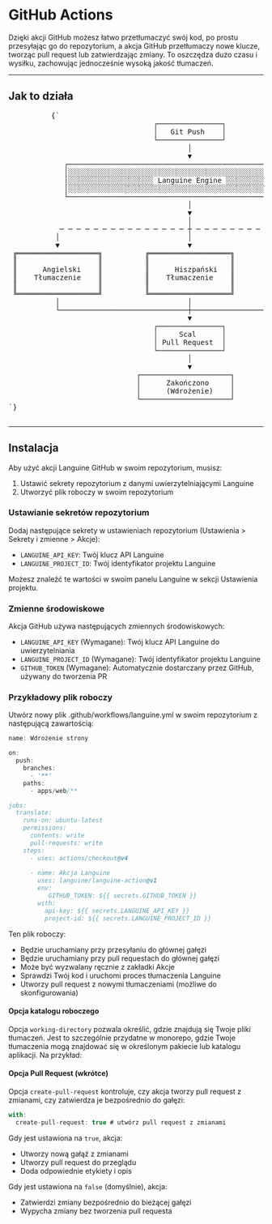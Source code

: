 # GitHub Actions

Dzięki akcji GitHub możesz łatwo przetłumaczyć swój kod, po prostu przesyłając go do repozytorium, a akcja GitHub przetłumaczy nowe klucze, tworząc pull request lub zatwierdzając zmiany.
To oszczędza dużo czasu i wysiłku, zachowując jednocześnie wysoką jakość tłumaczeń.

---

## Jak to działa



<div className="flex flex-col items-center justify-center p-4 mb-8 h-[400px] sm:h-[500px] md:h-[650px]">
        <pre
          className="p-4 text-sm leading-5 scale-[0.5] sm:scale-[0.65] md:scale-90 transform-gpu"
          style={{
            fontFamily: "monospace",
            whiteSpace: "pre",
            textAlign: "left",
          }}
        >
          {`
                                  ┌───────────────┐
                                  │   Git Push    │
                                  └───────────────┘
                                          │
                                          ▼
             ┌─────────────────────────────────────────────────────────┐
             │░░░░░░░░░░░░░░░░░░░░░░░░░░░░░░░░░░░░░░░░░░░░░░░░░░░░░░░░░│
             │░░░░░░░░░░░░░░░░░░░░ Languine Engine ░░░░░░░░░░░░░░░░░░░░│
             │░░░░░░░░░░░░░░░░░░░░░░░░░░░░░░░░░░░░░░░░░░░░░░░░░░░░░░░░░│
             └─────────────────────────────────────────────────────────┘
                                          │
                                          ▼
                                          │
            ─ ─ ─ ─ ─ ─ ─ ─ ─ ─ ─ ─ ─ ─ ─ ┼ ─ ─ ─ ─ ─ ─ ─ ─ ─ ─ ─ ─ ─ ─ ─
           │                              │                              │
           ▼                              ▼                              ▼
 ╔═══════════════════╗          ╔═══════════════════╗          ╔═══════════════════╗
 ║                   ║          ║                   ║          ║                   ║
 ║      Angielski    ║          ║      Hiszpański   ║          ║      Japoński    ║
 ║    Tłumaczenie    ║          ║    Tłumaczenie    ║          ║     Tłumaczenie   ║
 ║                   ║          ║                   ║          ║                   ║
 ╚═══════════════════╝          ╚═══════════════════╝          ╚═══════════════════╝
           │                              │                              │
           └──────────────────────────────┼──────────────────────────────┘
                                          ▼
                                  ┌───────────────┐
                                  │     Scal      │
                                  │ Pull Request  │
                                  └───────────────┘
                                          │
                                          ▼
                              ┌─────────────────────┐
                              │      Zakończono     │
                              │      (Wdrożenie)    │
                              └─────────────────────┘
`}
        </pre>
      </div>

---

## Instalacja

Aby użyć akcji Languine GitHub w swoim repozytorium, musisz:

1. Ustawić sekrety repozytorium z danymi uwierzytelniającymi Languine
2. Utworzyć plik roboczy w swoim repozytorium

### Ustawianie sekretów repozytorium

Dodaj następujące sekrety w ustawieniach repozytorium (Ustawienia > Sekrety i zmienne > Akcje):

- `LANGUINE_API_KEY`: Twój klucz API Languine
- `LANGUINE_PROJECT_ID`: Twój identyfikator projektu Languine

Możesz znaleźć te wartości w swoim panelu Languine w sekcji Ustawienia projektu.



### Zmienne środowiskowe

Akcja GitHub używa następujących zmiennych środowiskowych:
- `LANGUINE_API_KEY` (Wymagane): Twój klucz API Languine do uwierzytelniania
- `LANGUINE_PROJECT_ID` (Wymagane): Twój identyfikator projektu Languine 
- `GITHUB_TOKEN` (Wymagane): Automatycznie dostarczany przez GitHub, używany do tworzenia PR

### Przykładowy plik roboczy

Utwórz nowy plik .github/workflows/languine.yml w swoim repozytorium z następującą zawartością:

```ts title=".github/workflows/release.yml"
name: Wdrożenie strony

on:
  push:
    branches:
      - '**'
    paths:
      - apps/web/**

jobs:
  translate:
    runs-on: ubuntu-latest
    permissions:
      contents: write
      pull-requests: write
    steps:
      - uses: actions/checkout@v4
      
      - name: Akcja Languine
        uses: languine/languine-action@v1
        env:
           GITHUB_TOKEN: ${{ secrets.GITHUB_TOKEN }}
        with:
          api-key: ${{ secrets.LANGUINE_API_KEY }}
          project-id: ${{ secrets.LANGUINE_PROJECT_ID }}
```
 
 Ten plik roboczy:
- Będzie uruchamiany przy przesyłaniu do głównej gałęzi
- Będzie uruchamiany przy pull requestach do głównej gałęzi
- Może być wyzwalany ręcznie z zakładki Akcje
- Sprawdzi Twój kod i uruchomi proces tłumaczenia Languine
- Utworzy pull request z nowymi tłumaczeniami (możliwe do skonfigurowania)

#### Opcja katalogu roboczego

Opcja `working-directory` pozwala określić, gdzie znajdują się Twoje pliki tłumaczeń. Jest to szczególnie przydatne w monorepo, gdzie Twoje tłumaczenia mogą znajdować się w określonym pakiecie lub katalogu aplikacji. Na przykład:

#### Opcja Pull Request (wkrótce)

Opcja `create-pull-request` kontroluje, czy akcja tworzy pull request z zmianami, czy zatwierdza je bezpośrednio do gałęzi:

```typescript title=".github/workflows/languine.yml"
with:
  create-pull-request: true # utwórz pull request z zmianami
```

Gdy jest ustawiona na `true`, akcja:
- Utworzy nową gałąź z zmianami
- Utworzy pull request do przeglądu
- Doda odpowiednie etykiety i opis

Gdy jest ustawiona na `false` (domyślnie), akcja:
- Zatwierdzi zmiany bezpośrednio do bieżącej gałęzi
- Wypycha zmiany bez tworzenia pull requesta